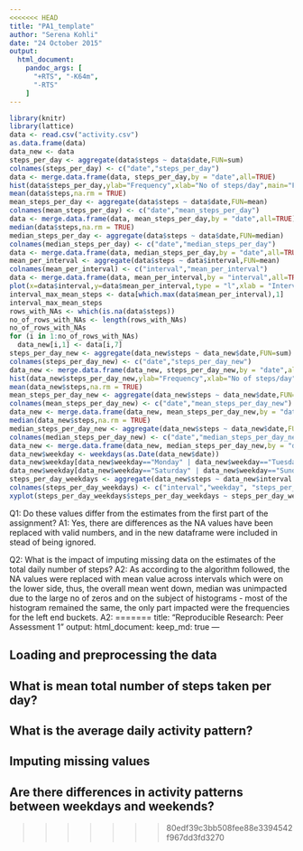 ```yaml
---
<<<<<<< HEAD
title: "PA1_template"
author: "Serena Kohli"
date: "24 October 2015"
output:
  html_document:
    pandoc_args: [
      "+RTS", "-K64m",
      "-RTS"
    ]
---
```


```r
library(knitr)
library(lattice)
data <- read.csv("activity.csv")
as.data.frame(data)
data_new <- data
steps_per_day <- aggregate(data$steps ~ data$date,FUN=sum)
colnames(steps_per_day) <- c("date","steps_per_day")
data <- merge.data.frame(data, steps_per_day,by = "date",all=TRUE)
hist(data$steps_per_day,ylab="Frequency",xlab="No of steps/day",main="Frequency of the no of steps/day")
mean(data$steps,na.rm = TRUE)
mean_steps_per_day <- aggregate(data$steps ~ data$date,FUN=mean)
colnames(mean_steps_per_day) <- c("date","mean_steps_per_day")
data <- merge.data.frame(data, mean_steps_per_day,by = "date",all=TRUE)
median(data$steps,na.rm = TRUE)
median_steps_per_day <- aggregate(data$steps ~ data$date,FUN=median)
colnames(median_steps_per_day) <- c("date","median_steps_per_day")
data <- merge.data.frame(data, median_steps_per_day,by = "date",all=TRUE)
mean_per_interval <- aggregate(data$steps ~ data$interval,FUN=mean)
colnames(mean_per_interval) <- c("interval","mean_per_interval")
data <- merge.data.frame(data, mean_per_interval,by = "interval",all=TRUE)
plot(x=data$interval,y=data$mean_per_interval,type = "l",xlab = "Intervals",ylab="Avg no of steps",main="Timeseries plot of intervals Vs Avg no of steps")   
interval_max_mean_steps <- data[which.max(data$mean_per_interval),1]
interval_max_mean_steps
rows_with_NAs <- which(is.na(data$steps))
no_of_rows_with_NAs <- length(rows_with_NAs)
no_of_rows_with_NAs
for (i in 1:no_of_rows_with_NAs)
  data_new[i,1] <- data[i,7]
steps_per_day_new <- aggregate(data_new$steps ~ data_new$date,FUN=sum)
colnames(steps_per_day_new) <- c("date","steps_per_day_new")
data_new <- merge.data.frame(data_new, steps_per_day_new,by = "date",all=TRUE)
hist(data_new$steps_per_day_new,ylab="Frequency",xlab="No of steps/day",main="Frequency of the no of steps/day - NEW")
mean(data_new$steps,na.rm = TRUE)
mean_steps_per_day_new <- aggregate(data_new$steps ~ data_new$date,FUN=mean)
colnames(mean_steps_per_day_new) <- c("date","mean_steps_per_day_new")
data_new <- merge.data.frame(data_new, mean_steps_per_day_new,by = "date",all=TRUE)
median(data_new$steps,na.rm = TRUE)
median_steps_per_day_new <- aggregate(data_new$steps ~ data_new$date,FUN=median)
colnames(median_steps_per_day_new) <- c("date","median_steps_per_day_new")
data_new <- merge.data.frame(data_new, median_steps_per_day_new,by = "date",all=TRUE)
data_new$weekday <- weekdays(as.Date(data_new$date))
data_new$weekday[data_new$weekday=="Monday" | data_new$weekday=="Tuesday" | data_new$weekday=="Wednesday" | data_new$weekday=="Thursday" | data_new$weekday=="Friday"] <- "Weekday"
data_new$weekday[data_new$weekday=="Saturday" | data_new$weekday=="Sunday"] <- "Weekend"
steps_per_day_weekdays <- aggregate(data_new$steps ~ data_new$interval + data_new$weekday,FUN=mean)
colnames(steps_per_day_weekdays) <- c("interval","weekday", "steps_per_day_weekdays")
xyplot(steps_per_day_weekdays$steps_per_day_weekdays ~ steps_per_day_weekdays$interval | steps_per_day_weekdays$weekday, type = "l", group = steps_per_day_weekdays$weekday, layout = c(1,2), xlab = "Interval", ylab = "Number of steps")
```
 
Q1: Do these values differ from the estimates from the first part of the assignment? 
A1: Yes, there are differences as the NA values have been replaced with valid numbers, and in the new dataframe were included in stead of being ignored.

Q2: What is the impact of imputing missing data on the estimates of the total daily number of steps?
A2: As according to the algorithm followed, the NA values were replaced with mean value across intervals which were on the lower side, thus, the overall mean went down, median was unimpacted due to the large no of zeros and on the subject of histograms - most of the histogram remained the same, the only part impacted were the frequencies for the left end buckets.
A2: 
=======
title: "Reproducible Research: Peer Assessment 1"
output: 
  html_document:
    keep_md: true
---


## Loading and preprocessing the data



## What is mean total number of steps taken per day?



## What is the average daily activity pattern?



## Imputing missing values



## Are there differences in activity patterns between weekdays and weekends?
>>>>>>> 80edf39c3bb508fee88e3394542f967dd3fd3270
